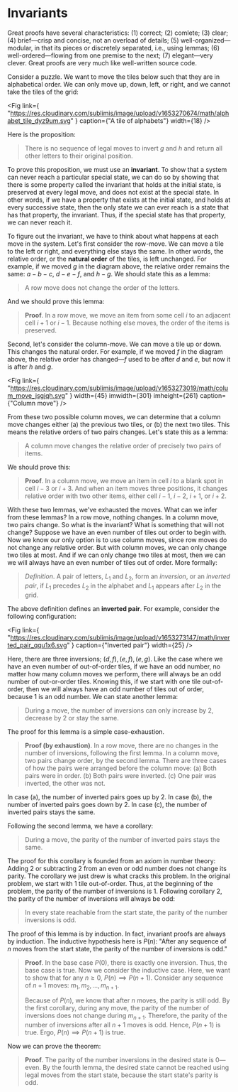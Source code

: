 # Invariants

Great proofs have several characteristics: (1) correct; (2) comlete; (3)
clear; (4) brief—crisp and concise, not an overload of details; (5)
well-organized—modular, in that its pieces or discretely separated, i.e.,
using lemmas; (6) well-ordered—flowing from one premise to the next; (7)
elegant—very clever. Great proofs are very much like well-written source
code.

Consider a puzzle. We want to move the tiles below such that they are in
alphabetical order. We can only move up, down, left, or right, and we
cannot take the tiles of the grid:

<Fig
	link={
		"https://res.cloudinary.com/sublimis/image/upload/v1653270674/math/alphabet_tile_dyz9um.svg"
	}
	caption={"A tile of alphabets"}
	width={18}
/>

Here is the proposition:

> There is no sequence of legal moves to invert ${g}$ and ${h}$ and return
> all other letters to their original position.

To prove this proposition, we must use an **invariant**. To show that a
system can never reach a particular special state, we can do so by showing
that there is some property called the invariant that holds at the initial
state, is preserved at every legal move, and does not exist at the special
state. In other words, if we have a property that exists at the initial
state, and holds at every successive state, then the only state we can ever
reach is a state that has that property, the invariant. Thus, if the
special state has that property, we can never reach it.

To figure out the invariant, we have to think about what happens at each
move in the system. Let's first consider the row-move. We can move a tile
to the left or right, and everything else stays the same. In other words,
the relative order, or the **natural order** of the tiles, is left
unchanged. For example, if we moved ${g}$ in the diagram above, the
relative order remains the same: ${a-b-c,}$ ${d-e-f,}$ and ${h-g.}$ We
should state this as a lemma:

> A row move does not change the order of the letters.

And we should prove this lemma:

> **Proof**. In a row move, we move an item from some cell ${i}$ to an
> adjacent cell ${i+1}$ or ${i-1.}$ Because nothing else moves, the order
> of the items is preserved.

Second, let's consider the column-move. We can move a tile up or down. This
changes the natural order. For example, if we moved ${f}$ in the diagram
above, the relative order has changed—${f}$ used to be after ${d}$ and
${e,}$ but now it is after ${h}$ and ${g.}$

<Fig
	link={
		"https://res.cloudinary.com/sublimis/image/upload/v1653273019/math/colum_move_jsgjqh.svg"
	}
	width={45}
	imwidth={301}
	imheight={261}
	caption={"Column move"}
/>

From these two possible column moves, we can determine that a column move
changes either (a) the previous two tiles, or (b) the next two tiles. This
means the relative orders of two pairs changes. Let's state this as a
lemma:

> A column move changes the relative order of precisely two pairs of items.

We should prove this:

> **Proof**. In a column move, we move an item in cell ${i}$ to a blank
> spot in cell ${i - 3}$ or ${i + 3.}$ And when an item moves three
> positions, it changes relative order with two other items, either cell
> ${i - 1,}$ ${i - 2,}$ ${i + 1,}$ or ${i + 2.}$

With these two lemmas, we've exhausted the moves. What can we infer from
these lemmas? In a row move, nothing changes. In a column move, two pairs
change. So what is the invariant? What is something that will not change?
Suppose we have an even number of tiles out order to begin with. Now we
know our only option is to use column moves, since row moves do not change
any relative order. But with column moves, we can only change two tiles at
most. And if we can only change two tiles at most, then we can we will
always have an even number of tiles out of order. More formally:

> _Definition_. A pair of letters, ${L_1}$ and ${L_2,}$ form an
> _inversion_, or an _inverted pair_, if ${L_1}$ precedes ${L_2}$ in the
> alphabet and ${L_1}$ appears after ${L_2}$ in the grid.

The above definition defines an **inverted pair**. For example, consider
the following configuration:

<Fig
	link={
		"https://res.cloudinary.com/sublimis/image/upload/v1653273147/math/inverted_pair_qqu1x6.svg"
	}
	caption={"Inverted pair"}
	width={25}
/>

Here, there are three inversions; ${(d, f), (e, f), (e, g).}$ Like the case
where we have an even number of out-of-order tiles, if we have an odd
number, no matter how many column moves we perform, there will always be an
odd number of out-or-order tiles. Knowing this, if we start with one tile
out-of-order, then we will always have an odd number of tiles out of order,
because 1 is an odd number. We can state another lemma:

> During a move, the number of inversions can only increase by 2, decrease
> by 2 or stay the same.

The proof for this lemma is a simple case-exhaustion.

> **Proof (by exhaustion)**. In a row move, there are no changes in the
> number of inversions, following the first lemma. In a column move, two
> pairs change order, by the second lemma. There are three cases of how the
> pairs were arranged before the column move: (a) Both pairs were in order.
> (b) Both pairs were inverted. (c) One pair was inverted, the other was
> not.

In case (a), the number of inverted pairs goes up by 2. In case (b), the
number of inverted pairs goes down by 2. In case (c), the number of
inverted pairs stays the same.

Following the second lemma, we have a corollary:

> During a move, the parity of the number of inverted pairs stays the same.

The proof for this corollary is founded from an axiom in number theory:
Adding 2 or subtracting 2 from an even or odd number does not change its
parity. The corollary we just drew is what cracks this problem. In the
original problem, we start with 1 tile out-of-order. Thus, at the beginning
of the problem, the parity of the number of inversions is 1. Following
corollary 2, the parity of the number of inversions will always be odd:

> In every state reachable from the start state, the parity of the number
> inversions is odd.

The proof of this lemma is by induction. In fact, invariant proofs are
always by induction. The inductive hypothesis here is ${P(n):}$ "After any
sequence of ${n}$ moves from the start state, the parity of the number of
inversions is odd."

> **Proof**. In the base case ${P(0),}$ there is exactly one inversion.
> Thus, the base case is true. Now we consider the inductive case. Here, we
> want to show that for any ${n \geq 0,}$ ${P(n) \implies P(n + 1).}$
> Consider any sequence of ${n+1}$ moves: ${m_1, m_2, \ldots, m_{n+1}.}$
>
> Because of ${P(n),}$ we know that after ${n}$ moves, the parity is still
> odd. By the first corollary, during any move, the parity of the number of
> inversions does not change during ${m_{n+1}.}$ Therefore, the parity of
> the number of inversions after all ${n+1}$ moves is odd. Hence,
> ${P(n+1)}$ is true. Ergo, ${P(n) \implies P(n+1)}$ is true.

Now we can prove the theorem:

> **Proof**. The parity of the number inversions in the desired state is
> ${0}$—even. By the fourth lemma, the desired state cannot be reached
> using legal moves from the start state, because the start state's parity
> is odd.
